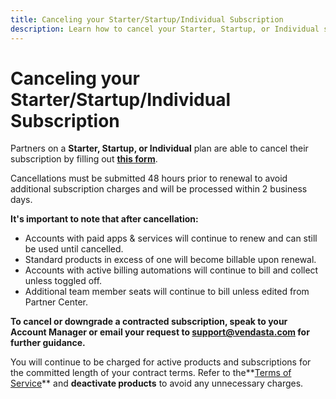 ```yaml
---
title: Canceling your Starter/Startup/Individual Subscription
description: Learn how to cancel your Starter, Startup, or Individual subscription with Vendasta
---
```


# Canceling your Starter/Startup/Individual Subscription

Partners on a **Starter, Startup, or Individual** plan are able to cancel their subscription by filling out **[this form](https://docs.google.com/forms/d/e/1FAIpQLSdt1tIsvoyiETY0ZQLLe0vzn-xras9xJMGNgOs7eRv50Jb1pA/viewform)**.

Cancellations must be submitted 48 hours prior to renewal to avoid additional subscription charges and will be processed within 2 business days.

**It's important to note that after cancellation:**

- Accounts with paid apps & services will continue to renew and can still be used until cancelled.
- Standard products in excess of one will become billable upon renewal.
- Accounts with active billing automations will continue to bill and collect unless toggled off.
- Additional team member seats will continue to bill unless edited from Partner Center.

**To cancel or downgrade a contracted subscription, speak to your Account Manager or email your request to [support@vendasta.com](mailto:support@vendasta.com) for further guidance.**

You will continue to be charged for active products and subscriptions for the committed length of your contract terms. Refer to the**[Terms of Service](https://www.vendasta.com/terms/terms-of-service/)** and **deactivate products** to avoid any unnecessary charges.